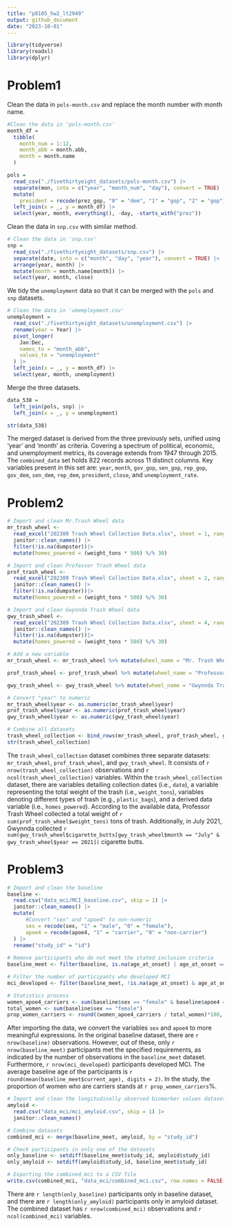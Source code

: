 ```yaml
---
title: "p8105_hw2_lt2949"
output: github_document
date: "2023-10-01"
---
```


```r
library(tidyverse)
library(readxl)
library(dplyr)
```


# Problem1
Clean the data in `pols-month.csv` and replace the month number with month name. 
```r
#Clean the data in 'pols-month.csv'
month_df = 
  tibble(
    month_num = 1:12,
    month_abb = month.abb,
    month = month.name
  )

pols = 
  read_csv("./fivethirtyeight_datasets/pols-month.csv") |>
  separate(mon, into = c("year", "month_num", "day"), convert = TRUE) |>
  mutate(
    president = recode(prez_gop, "0" = "dem", "1" = "gop", "2" = "gop")) |>
  left_join(x = _, y = month_df) |> 
  select(year, month, everything(), -day, -starts_with("prez"))
```

Clean the data in `snp.csv` with similar method.
```r
# Clean the data in 'snp.csv'
snp = 
  read_csv("./fivethirtyeight_datasets/snp.csv") |>
  separate(date, into = c("month", "day", "year"), convert = TRUE) |>
  arrange(year, month) |>
  mutate(month = month.name[month]) |>
  select(year, month, close) 
```

We tidy the `unemployment` data so that it can be merged with the `pols` and `snp` datasets.
```r
# Clean the data in 'umemployment.csv'
unemployment = 
  read_csv("./fivethirtyeight_datasets/unemployment.csv") |>
  rename(year = Year) |>
  pivot_longer(
    Jan:Dec, 
    names_to = "month_abb",
    values_to = "unemployment"
  ) |> 
  left_join(x = _, y = month_df) |> 
  select(year, month, unemployment)
```

Merge the three datasets.
```r
data_538 = 
  left_join(pols, snp) |>
  left_join(x = _, y = unemployment)

str(data_538)
```
The merged dataset is derived from the three previously sets, unified using 'year' and 'month' as criteria. Covering a spectrum of political, economic, and unemployment metrics, its coverage extends from 1947 through 2015. The `combined_data` set holds 822 records across 11 distinct columns. Key variables present in this set are: `year`, `month`, `gov_gop`, `sen_gop`, `rep_gop`, `gov_dem`, `sen_dem`, `rep_dem`, `president`, `close`, and `unemployment_rate`.


# Problem2
```r
# Import and clean Mr.Trash Wheel data
mr_trash_wheel <- 
  read_excel("202309 Trash Wheel Collection Data.xlsx", sheet = 1, range = "A2:N586") |>
  janitor::clean_names() |>
  filter(!is.na(dumpster))|>
  mutate(homes_powered = (weight_tons * 500) %/% 30)

# Import and clean Professor Trash Wheel data
prof_trash_wheel <- 
  read_excel("202309 Trash Wheel Collection Data.xlsx", sheet = 2, range = "A2:M108") |>
  janitor::clean_names() |>
  filter(!is.na(dumpster))|>
  mutate(homes_powered = (weight_tons * 500) %/% 30)

# Import and clean Gwynnda Trash Wheel data
gwy_trash_wheel <- 
  read_excel("202309 Trash Wheel Collection Data.xlsx", sheet = 4, range = "A2:L157") |>
  janitor::clean_names() |>
  filter(!is.na(dumpster))|>
  mutate(homes_powered = (weight_tons * 500) %/% 30)

# Add a new variable 
mr_trash_wheel <- mr_trash_wheel %>% mutate(wheel_name = "Mr. Trash Wheel")

prof_trash_wheel <- prof_trash_wheel %>% mutate(wheel_name = "Professor Trash Wheel")

gwy_trash_wheel <- gwy_trash_wheel %>% mutate(wheel_name = "Gwynnda Trash Wheel")

# Convert "year" to numeric
mr_trash_wheel$year <- as.numeric(mr_trash_wheel$year)
prof_trash_wheel$year <- as.numeric(prof_trash_wheel$year)
gwy_trash_wheel$year <- as.numeric(gwy_trash_wheel$year)

# Combine all datasets
trash_wheel_collection <- bind_rows(mr_trash_wheel, prof_trash_wheel, gwy_trash_wheel)
str(trash_wheel_collection)

```

The `trash_wheel_collection` dataset combines three separate datasets: `mr_trash_wheel`, `prof_trash_wheel`, and `gwy_trash_wheel`. It consists of `r nrow(trash_wheel_collection)` observations and `r ncol(trash_wheel_collection)` variables. Within the `trash_wheel_collection` dataset, there are variables detailing collection dates (i.e., `date`), a variable representing the total weight of the trash (i.e., `weight_tons`), variables denoting different types of trash (e.g., `plastic_bags`), and a derived data variable (i.e., `homes_powered`). According to the available data, Professor Trash Wheel collected a total weight of `r sum(prof_trash_wheel$weight_tons)` tons of trash. Additionally, in July 2021, Gwynnda collected `r sum(gwy_trash_wheel$cigarette_butts[gwy_trash_wheel$month == "July" & gwy_trash_wheel$year == 2021])` cigarette butts.


# Problem3
```r
# Import and clean the baseline
baseline <- 
  read.csv("data_mci/MCI_baseline.csv", skip = 1) |>
  janitor::clean_names() |>
  mutate(
      #Convert "sex" and "apoe4" to non-numeric
      sex = recode(sex, "1" = "male", "0" = "female"),
      apoe4 = recode(apoe4, "1" = "carrier", "0" = "non-carrier")
  ) |>
  rename("study_id" = "id")
  
# Remove participants who do not meet the stated inclusion criteria 
baseline_meet <- filter(baseline, is.na(age_at_onset) | age_at_onset == "." | current_age < age_at_onset)

# Filter the number of participants who developed MCI
mci_developed <- filter(baseline_meet, !is.na(age_at_onset) & age_at_onset != ".")

# Statistics process
women_apoe4_carriers <- sum(baseline$sex == "female" & baseline$apoe4 == "carrier")
total_women <- sum(baseline$sex == "female")
prop_women_carriers <- round((women_apoe4_carriers / total_women)*100, digits = 2)
```
After importing the data, we convert the variables `sex` and `apoe4` to more meaningful expressions. In the original baseline dataset, there are `r nrow(baseline)` observations. However, out of these, only `r nrow(baseline_meet)` participants met the specified requirements, as indicated by the number of observations in the `baseline_meet` dataset. Furthermore, `r nrow(mci_developed)` participants developed MCI. The average baseline age of the participants is `r round(mean(baseline_meet$current_age), digits = 2)`. In the study, the proportion of women who are carriers stands at `r prop_women_carriers`%.

```r
# Import and clean the longitudinally observed biomarker values dataset
amyloid <- 
  read.csv("data_mci/mci_amyloid.csv", skip = 1) |>
  janitor::clean_names()

# Combine datasets
combined_mci <- merge(baseline_meet, amyloid, by = "study_id")

# Check participants in only one of the datasets
only_baseline <- setdiff(baseline_meet$study_id, amyloid$study_id)
only_amyloid <- setdiff(amyloid$study_id, baseline_meet$study_id)

# Exporting the combined_mci to a CSV file
write.csv(combined_mci, "data_mci/combined_mci.csv", row.names = FALSE)
```
There are `r length(only_baseline)` participants only in baseline dataset, and there are `r length(only_amyloid)` participants only in amyloid dataset. The combined dataset has `r nrow(combined_mci)` observations and `r ncol(combined_mci)` variables.

